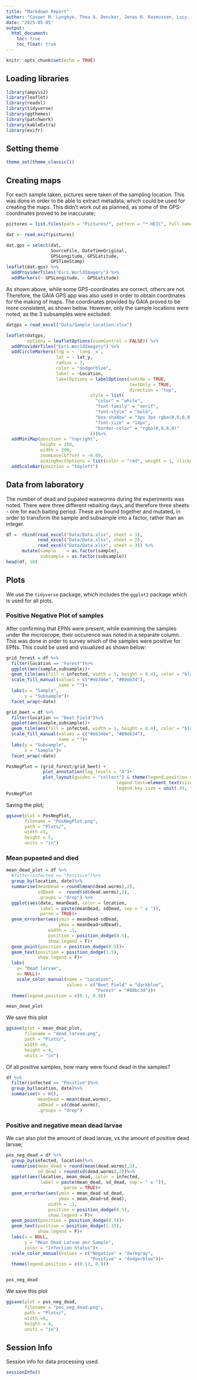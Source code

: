 ```yaml
---
title: "Markdown Report"
author: "Casper M. Lyngbye, Thea A. Dencker, Jonas N. Rasmussen, Lucy. D. Borhi"
date: "2025-05-05"
output:
  html_document:
    toc: true
    toc_float: true
---
```


```r
knitr::opts_chunk$set(echo = TRUE)
```

## Loading libraries

```r
library(ampvis2)
library(leaflet)
library(readxl)
library(tidyverse)
library(ggthemes)
library(patchwork)
library(kableExtra)
library(exifr)
```

## Setting theme
```r
theme_set(theme_classic())
```


## Creating maps
For each sample taken, pictures were taken of the sampling location. This was done in order to be able to extract metadata, which could be used for creating the maps. This didn't work out as planned, as some of the GPS-coordinates proved to be inaccurate;

```r
pictures = list.files(path = "Pictures/", pattern = "*.HEIC", full.names = TRUE)

dat <- read_exif(pictures)

dat.gps = select(dat,
                 SourceFile, DateTimeOriginal,
                 GPSLongitude, GPSLatitude,
                 GPSTimeStamp)
leaflet(dat.gps) %>%
  addProviderTiles("Esri.WorldImagery") %>%
  addMarkers(~ GPSLongitude, ~ GPSLatitude)  

```

As shown above, while some GPS-coordinates are correct, others are not. Therefore, the GAIA GPS app was also used in order to obtain coordinates for the making of maps. The coordinates provided by GAIA proved to be more consistent, as shown below. However, only the sample locations were noted, as the 3 subsamples were excluded:


```r
datgps = read_excel("Data/Sample_location.xlsx")

leaflet(datgps,
        options = leafletOptions(zoomControl = FALSE)) %>%
  addProviderTiles("Esri.WorldImagery") %>%
  addCircleMarkers(lng = ~ `long _x`, 
                   lat = ~ lat_y,
                   radius = 3,
                   color = "dodgerblue", 
                   label = ~Location,
                   labelOptions = labelOptions(noHide = TRUE,
                                               textOnly = TRUE,
                                               direction = "top",
                                style = list(
                                  "color" = "white",
                                  "font-family" = "serif",
                                  "font-style" = "bold",
                                  "box-shadow" = "3px 3px rgba(0,0,0,0)",
                                  "font-size" = "14px",
                                  "border-color" = "rgba(0,0,0,0)"
                                )))%>%
  addMiniMap(position = "topright",
             height = 250,
             width = 200,
             zoomLevelOffset = -6.69,
             aimingRectOptions = list(color = "red", weight = 1, clickable = FALSE))%>%
  addScaleBar(position = "topleft")
```



## Data from laboratory
The number of dead and pupated waxworms during the experiments was noted. There were three different rebaiting days, and therefore three sheets - one for each baiting period. These are bound together and mutated, in order to transform the sample and subsample into a factor, rather than an integer.

```r
df =  rbind(read_excel("Data/Data.xlsx", sheet = 1),
            read_excel("Data/Data.xlsx", sheet = 2),
            read_excel("Data/Data.xlsx", sheet = 3)) %>%
      mutate(sample    = as.factor(sample),
             subsample = as.factor(subsample))
head(df, 10)
```

## Plots
We use the `tidyverse` package, which includes the `ggplot2` package which is used for all plots.

### Positive Negative Plot of samples
After confirming that EPNs were present, while examining the samples under the microscope, their occurence was noted in a separate column. This was done in order to survey which of the samples were positive for EPNs. This could be used and visualized as shown below:

```r
grid_forest = df %>%
  filter(location == "Forest")%>%
  ggplot(aes(sample,subsample))+
  geom_tile(aes(fill = infected, width = 1, height = 0.4), color = "black")+
  scale_fill_manual(values = c("#eb346e", "#89eb34"),
                    name = "")+
  labs(x = "Sample",
       y = "Subsample")+
  facet_wrap(~date)

grid_beet = df %>%
  filter(location == "Beet Field")%>%
  ggplot(aes(sample,subsample))+
  geom_tile(aes(fill = infected, width = 1, height = 0.4), color = "black")+
  scale_fill_manual(values = c("#eb346e", "#89eb34"),
                    name = "")+
  labs(y = "Subsample",
       x = "Sample")+
  facet_wrap(~date)

PosNegPlot = (grid_forest/grid_beet) + 
              plot_annotation(tag_levels = "A")+
              plot_layout(guides = "collect") & theme(legend.position = 'bottom',
                                          legend.text=element_text(size=7),
                                          legend.key.size = unit(.45, "cm"))
PosNegPlot
```

Saving the plot;

```r
ggsave(plot = PosNegPlot,
       filename = "PosNegPlot.png", 
       path = "Plots/",
       width =5,
       height = 5,
       units = "in")
```

### Mean pupaeted and died

```r
mean_dead_plot = df %>%
  #filter(infected == "Positive")%>%
  group_by(location, date)%>%
  summarise(meanDead = round(mean(dead.worms),2),
            sdDead  =  round(sd(dead.worms),2),
            .groups = "drop") %>%
  ggplot(aes(date, meanDead, color = location,
             label = paste(meanDead, sdDead, sep = " ± ")), 
             parse = TRUE)+
  geom_errorbar(aes(ymin = meanDead-sdDead,
                    ymax = meanDead+sdDead),
                width = .1,
                position = position_dodge(0.5),
                show.legend = F)+
  geom_point(position = position_dodge(0.5))+
  geom_text(position = position_dodge(1.5),
            show.legend = F)+
  labs(
    y= "Dead larvae",
    x= NULL)+
    scale_color_manual(name = "Location",
                       values = c("Beet Field" = "darkblue", 
                                  "Forest" = "#88bc3d"))+
  theme(legend.position = c(0.1, 0.9))

mean_dead_plot
```

We save this plot
```r
ggsave(plot = mean_dead_plot,
       filename = "dead_larvae.png", 
       path = "Plots/",
       width =6,
       height = 4,
       units = "in")
```

Of all positive samples, how many were found dead in the samples?
```r
df %>%
  filter(infected == "Positive")%>%
  group_by(location, date)%>%
  summarise(n = n(),
            meanDead = mean(dead.worms),
            sdDead = sd(dead.worms),
            .groups = "drop")
```

### Positive and negative mean dead larvae
We can also plot the amount of dead larvae, vs the amount of positive dead larvae;

```r
pos_neg_dead = df %>%
  group_by(infected, location)%>%
  summarise(mean_dead = round(mean(dead.worms),2),
            sd_dead = round(sd(dead.worms),2))%>%
  ggplot(aes(location, mean_dead, color = infected, 
             label = paste(mean_dead, sd_dead, sep = " ± ")), 
                      parse = TRUE)+
  geom_errorbar(aes(ymin = mean_dead-sd_dead,
                    ymax = mean_dead+sd_dead),
                width = .1,
                position = position_dodge(0.5),
                show.legend = F)+
  geom_point(position = position_dodge(0.5))+
  geom_text(position = position_dodge(1.15),
            show.legend = F)+
  labs(x = NULL,
       y = "Mean Dead Larvae per Sample",
       color = "Infection Status")+
  scale_color_manual(values = c("Negative" = "darkgray", 
                                "Positive" = "dodgerblue"))+
  theme(legend.position = c(0.11, 0.9))


pos_neg_dead
```


We save this plot
```r
ggsave(plot = pos_neg_dead,
       filename = "pos_neg_dead.png", 
       path = "Plots/",
       width =6,
       height = 4,
       units = "in")
```



## Session Info
Session info for data processing used.

```r
sessionInfo()
```

